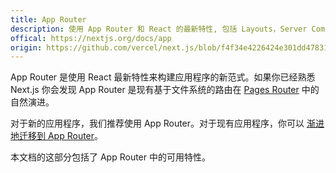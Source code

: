 ```yaml
---
title: App Router
description: 使用 App Router 和 React 的最新特性, 包括 Layouts，Server Components，Suspense等
offical: https://nextjs.org/docs/app
origin: https://github.com/vercel/next.js/blob/f4f34e4226424e301dd4783155c7a924a4a4a902/docs/02-app/index.mdx
---
```



App Router 是使用 React 最新特性来构建应用程序的新范式。如果你已经熟悉 Next.js 你会发现 App Router 是现有基于文件系统的路由在 [Pages Router](/docs/pages) 中的自然演进。

对于新的应用程序，我们推荐使用 App Router。对于现有应用程序，你可以 [渐进地迁移到 App Router](/docs/app/building-your-application/upgrading/app-router-migration)。

本文档的这部分包括了 App Router 中的可用特性。
